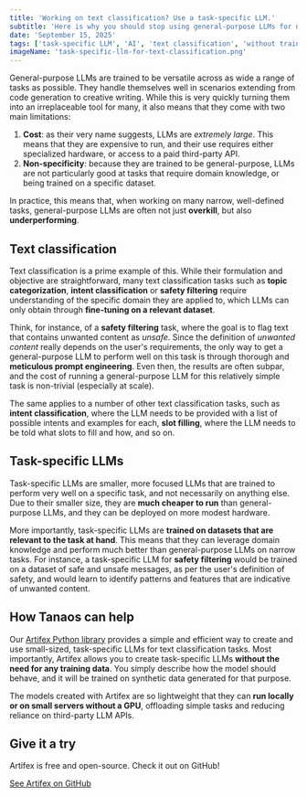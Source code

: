 ```yaml
---
title: 'Working on text classification? Use a task-specific LLM.'
subtitle: 'Here is why you should stop using general-purpose LLMs for narrow tasks like text classification.'
date: 'September 15, 2025'
tags: ['task-specific LLM', 'AI', 'text classification', 'without training data', 'NLP', 'machine learning']
imageName: 'task-specific-llm-for-text-classification.png'
---
```





General-purpose LLMs are trained to be versatile across as wide a range of tasks as possible. They 
handle themselves well in scenarios extending from code generation to creative writing. While this is very quickly
turning them into an irreplaceable tool for many, it also means that they come with two main limitations:

1. **Cost**: as their very name suggests, LLMs are *extremely large*. This means that they are expensive to run, and 
their use requires either specialized hardware, or access to a paid third-party API.
2. **Non-specificity**: because they are trained to be general-purpose, LLMs are not particularly good at
tasks that require domain knowledge, or being trained on a specific dataset.

In practice, this means that, when working on many narrow, well-defined tasks, general-purpose LLMs are often not
just **overkill**, but also **underperforming**. 

## Text classification 

Text classification is a prime example of this. While their formulation and objective are straightforward, many
text classification tasks such as **topic categorization**, **intent classification** or **safety filtering**
require understanding of the specific domain they are applied to, which LLMs can only obtain through **fine-tuning
on a relevant dataset**.

Think, for instance, of a **safety filtering** task, where the goal is to flag text that contains unwanted content
as *unsafe*. Since the definition of *unwanted content* really depends on the user's requirements, the only way 
to get a general-purpose LLM to perform well on this task is through thorough and **meticulous prompt engineering**.
Even then, the results are often subpar, and the cost of running a general-purpose LLM for this relatively simple
task is non-trivial (especially at scale).

The same applies to a number of other text classification tasks, such as **intent classification**, where the LLM
needs to be provided with a list of possible intents and examples for each, **slot filling**, where the LLM needs
to be told what slots to fill and how, and so on.

## Task-specific LLMs

Task-specific LLMs are smaller, more focused LLMs that are trained to perform very well on a specific task, and not
necessarily on anything else. Due to their smaller size, they are **much cheaper to run** than general-purpose LLMs,
and they can be deployed on more modest hardware.

More importantly, task-specific LLMs are **trained on datasets that are relevant to the task at hand**. This means
that they can leverage domain knowledge and perform much better than general-purpose LLMs on narrow tasks.
For instance, a task-specific LLM for **safety filtering** would be trained on a dataset of safe and unsafe
messages, as per the user's definition of safety, and would learn to identify patterns and features that are 
indicative of unwanted content.

## How Tanaos can help

Our <a href={Config.ARTIFEX_GITHUB_URL} rel='noreferrer' target='_blank'>Artifex Python library</a> provides 
a simple and efficient way to create and use small-sized, task-specific LLMs for text classification tasks.
Most importantly, Artifex allows you to create task-specific LLMs **without the need for any training data**.
You simply describe how the model should behave, and it will be trained on synthetic data generated
for that purpose.

The models created with Artifex are so lightweight that they can **run locally or on small servers 
without a GPU**, offloading simple tasks and reducing reliance on third-party LLM APIs.

## Give it a try

Artifex is free and open-source. Check it out on GitHub!

<a className='btn btn-primary' href={Config.ARTIFEX_GITHUB_URL} target='_blank' rel='noreferrer'>See Artifex on GitHub <Github className='ms-2' /></a>